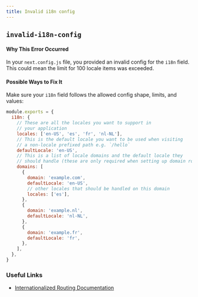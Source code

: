 ```yaml
---
title: Invalid i18n config
---
```


## `invalid-i18n-config`

#### Why This Error Occurred

In your `next.config.js` file, you provided an invalid config for the `i18n` field. This could mean the limit for 100 locale items was exceeded.

#### Possible Ways to Fix It

Make sure your `i18n` field follows the allowed config shape, limits, and values:

```js filename="next.config.js"
module.exports = {
  i18n: {
    // These are all the locales you want to support in
    // your application
    locales: ['en-US', 'es', 'fr', 'nl-NL'],
    // This is the default locale you want to be used when visiting
    // a non-locale prefixed path e.g. `/hello`
    defaultLocale: 'en-US',
    // This is a list of locale domains and the default locale they
    // should handle (these are only required when setting up domain routing)
    domains: [
      {
        domain: 'example.com',
        defaultLocale: 'en-US',
        // other locales that should be handled on this domain
        locales: ['es'],
      },
      {
        domain: 'example.nl',
        defaultLocale: 'nl-NL',
      },
      {
        domain: 'example.fr',
        defaultLocale: 'fr',
      },
    ],
  },
}
```

### Useful Links

- [Internationalized Routing Documentation](/docs/pages/building-your-application/routing/internationalization)

